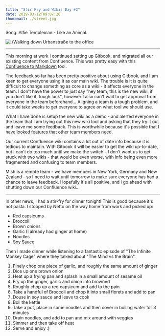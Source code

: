 ```yaml
---
title: "Stir Fry and Wikis Day #2"
date: 2019-03-12T09:07:20
thumbnail: ./street.jpg
---
```


Song: Alfie Templeman - Like an Animal.

![./Walking down Urbanstraße to the office](./street.jpg)

---

This morning at work I continued setting up Gitbook, and migrated all our
existing content from Confluence. This was pretty easy with this [Confluence to
Markdown](https://github.com/meridius/confluence-to-markdown) tool.

The feedback so far has been pretty positive about using Gitbook, and I am keen
to get everyone using it as our main wiki.  The trouble is it is quite
difficult to change something as core as a wiki - it affects everyone in the
team. I don't have the power to just say "hey team, this is the new wiki, if
you don't like it, tough luck", however I also can't wait to get approval from
everyone in the team beforehand...  Aligning a team is a tough problem, and it
could take weeks to get everyone to agree on what tool we should use.

What I have done is setup the new wiki as a demo - and alerted everyone in the
team that I am trying out this new wiki tool and asking that they try it out
and leave me some feedback. This is worthwhile because it's possible that I
have looked features that other team members need.

Our current Confluence wiki contains a lot out of date info because it is
tedious to maintain. With Gitbook it will be easier to get the wiki up-to-date,
but I can't do too much until we make the switch - I don't want us to get stuck
with two wikis - that would be even worse, with info being even more fragmented
and confusing to team members.

Mish is a remote team - we have members in New York, Germany and New Zealand -
so I need to wait until tomorrow to make sure everyone has had a chance to
leave feedback. Hopefully it's all positive, and I go ahead with shutting down
our Confluence wiki...

---

In other news, I had a stir-fry for dinner tonight! This is good because it's
not pasta. I stopped by Netto on the way home from work and picked up:

- Red capsicums
- Broccoli
- Brown onions
- Garlic (I already had ginger at home)
- Noodles
- Soy Sauce

Then I made dinner while listening to a fantastic episode of "The Infinite
Monkey Cage" where they talked about "The Mind vs the Brain".

1. Finely chop one piece of garlic, and roughly the same amount of ginger
2. Dice up one brown onion
3. Heat up a frying pan and splash in a small amount of sesame oil
4. Fry up the ginger, garlic and onion into browned
5. Roughly chop up a red capsicum and add to the pain
6. Take a handful of Broccoli and chop it into small florets and add to pan
7. Douse in soy sauce and leave to cook
8. Boil the kettle
9. Take a pot, place in some noodles and then cover in boiling water for 3
   minutes
10. Drain noodles, and add to pan and mix around with veggies
11. Simmer and then take off heat
12. Serve and enjoy :)
